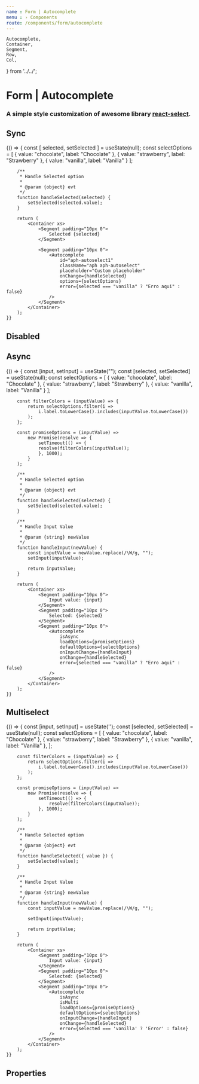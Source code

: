 ```yaml
---
name : Form | Autocomplete
menu : › Components
route: /components/form/autocomplete
---
```


    Autocomplete,
    Container,
    Segment,
    Row,
    Col,
} from '../../';


# Form | Autocomplete
### A simple style customization of awesome library [react-select](https://npmjs.com/package/react-select).


## Sync

<Playground>
    {() => {
        const [ selected, setSelected ] = useState(null);
        const selectOptions = [
            { value: "chocolate", label: "Chocolate" },
            { value: "strawberry", label: "Strawberry" },
            { value: "vanilla", label: "Vanilla" }
        ];

        /**
         * Handle Selected option
         *
         * @param {object} evt
         */
        function handleSelected(selected) {
            setSelected(selected.value);
        }

        return (
            <Container xs>
                <Segment padding="10px 0">
                    Selected {selected}
                </Segment>

                <Segment padding="10px 0">
                    <Autocomplete
                        id="aph-autoselect1"
                        className="aph aph-autoselect"
                        placeholder="Custom placeholder"
                        onChange={handleSelected}
                        options={selectOptions}
                        error={selected === "vanilla" ? "Erro aqui" : false}
                    />
                </Segment>
            </Container>
        );
    }}
</Playground>


## Disabled

<Playground>
    <Container xs>
        <Segment padding="10px 0">
            <Autocomplete
                isDisabled
            />
        </Segment>
    </Container>
</Playground>


## Async

<Playground>
    {() => {
        const [input, setInput] = useState("");
        const [selected, setSelected] = useState(null);
        const selectOptions = [
            { value: "chocolate", label: "Chocolate" },
            { value: "strawberry", label: "Strawberry" },
            { value: "vanilla", label: "Vanilla" }
        ];

        const filterColors = (inputValue) => {
            return selectOptions.filter(i =>
                i.label.toLowerCase().includes(inputValue.toLowerCase())
            );
        };

        const promiseOptions = (inputValue) =>
            new Promise(resolve => {
                setTimeout(() => {
                resolve(filterColors(inputValue));
                }, 1000);
            }
        );

        /**
         * Handle Selected option
         *
         * @param {object} evt
         */
        function handleSelected(selected) {
            setSelected(selected.value);
        }

        /**
         * Handle Input Value
         *
         * @param {string} newValue
         */
        function handleInput(newValue) {
            const inputValue = newValue.replace(/\W/g, "");
            setInput(inputValue);

            return inputValue;
        }

        return (
            <Container xs>
                <Segment padding="10px 0">
                    Input value: {input}
                </Segment>
                <Segment padding="10px 0">
                    Selected: {selected}
                </Segment>
                <Segment padding="10px 0">
                    <Autocomplete
                        isAsync
                        loadOptions={promiseOptions}
                        defaultOptions={selectOptions}
                        onInputChange={handleInput}
                        onChange={handleSelected}
                        error={selected === "vanilla" ? "Erro aqui" : false}
                    />
                </Segment>
            </Container>
        );
    }}
</Playground>


## Multiselect

<Playground>
    {() => {
        const [input, setInput]       = useState('');
        const [selected, setSelected] = useState(null);
        const selectOptions           = [
            { value: "chocolate", label: "Chocolate" },
            { value: "strawberry", label: "Strawberry" },
            { value: "vanilla", label: "Vanilla" },
        ];

        const filterColors = (inputValue) => {
            return selectOptions.filter(i =>
                i.label.toLowerCase().includes(inputValue.toLowerCase())
            );
        };

        const promiseOptions = (inputValue) =>
            new Promise(resolve => {
                setTimeout(() => {
                    resolve(filterColors(inputValue));
                }, 1000);
            }
        );

        /**
         * Handle Selected option
         *
         * @param {object} evt
         */
        function handleSelected({ value }) {
            setSelected(value);
        }

        /**
         * Handle Input Value
         *
         * @param {string} newValue
         */
        function handleInput(newValue) {
            const inputValue = newValue.replace(/\W/g, "");

            setInput(inputValue);

            return inputValue;
        }

        return (
            <Container xs>
                <Segment padding="10px 0">
                    Input value: {input}
                </Segment>
                <Segment padding="10px 0">
                    Selected: {selected}
                </Segment>
                <Segment padding="10px 0">
                    <Autocomplete
                        isAsync
                        isMulti
                        loadOptions={promiseOptions}
                        defaultOptions={selectOptions}
                        onInputChange={handleInput}
                        onChange={handleSelected}
                        error={selected === 'vanilla' ? 'Error' : false}
                    />
                </Segment>
            </Container>
        );
    }}
</Playground>


## Properties

<Props of={Autocomplete} />
